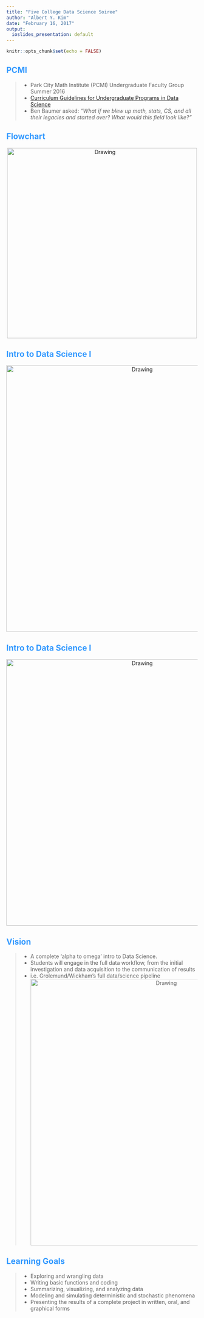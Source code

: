 ```yaml
---
title: "Five College Data Science Soiree"
author: "Albert Y. Kim"
date: "February 16, 2017"
output:
  ioslides_presentation: default
---
```


<style>
h2 { 
 color: #3399ff;		
}
h3 { 
 color: #3399ff;		
}
slides > slide.backdrop {
  background: white;
}
</style>


```r
knitr::opts_chunk$set(echo = FALSE)
```


## PCMI 

> * Park City Math Institute (PCMI) Undergraduate Faculty Group Summer 2016
> * [Curriculum Guidelines for Undergraduate Programs in Data Science](https://www.amstat.org/asa/files/pdfs/EDU-DataScienceGuidelines.pdf)
> * Ben Baumer asked: *"What if we blew up math, stats, CS, and all their legacies and started over? What would this field look like?"*


## Flowchart

<center><img src="PCMI_flowchart.png" alt="Drawing" style="width: 500px;"/></center>


## Intro to Data Science I

<center><img src="brainstorm2.png" alt="Drawing" style="width: 700px;"/></center>


## Intro to Data Science I

<center><img src="brainstorm3.png" alt="Drawing" style="width: 700px;"/></center>


## Vision

> * A complete 'alpha to omega' intro to Data Science. 
> * Students will engage in the full data workflow, from the initial investigation and data acquisition to the communication of results
> * i.e. Grolemund/Wickham's full data/science pipeline <center><img src="pipeline.png" alt="Drawing" style="width: 700px;"/></center>



## Learning Goals

> * Exploring and wrangling data
> * Writing basic functions and coding
> * Summarizing, visualizing, and analyzing data
> * Modeling and simulating deterministic and stochastic phenomena
> * Presenting the results of a complete project in written, oral, and graphical
forms
